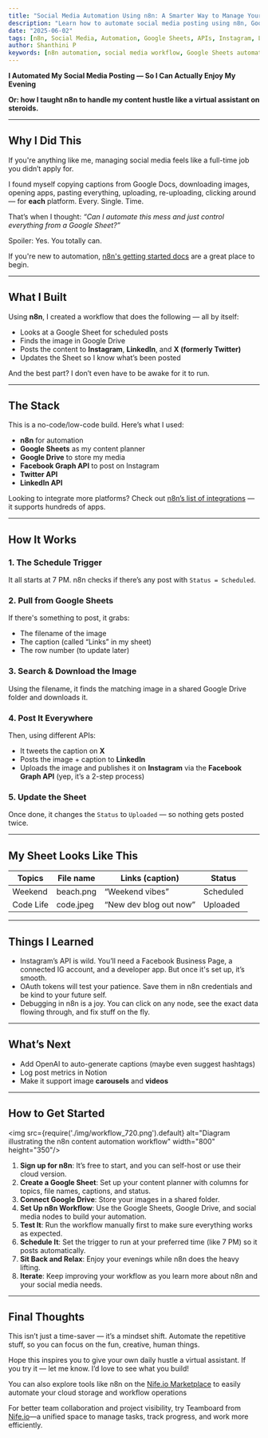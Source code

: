 ```yaml
---
title: "Social Media Automation Using n8n: A Smarter Way to Manage Your Time"
description: "Learn how to automate social media posting using n8n, Google Sheets, and APIs for Instagram, LinkedIn, and Twitter. No-code workflow walkthrough included!"
date: "2025-06-02"
tags: [n8n, Social Media, Automation, Google Sheets, APIs, Instagram, LinkedIn, X, Productivity]
author: Shanthini P
keywords: [n8n automation, social media workflow, Google Sheets automation, post scheduler, API posting, no-code tools]
---
```



**I Automated My Social Media Posting — So I Can Actually Enjoy My Evening**

**Or: how I taught n8n to handle my content hustle like a virtual assistant on steroids.**

---

## Why I Did This

If you're anything like me, managing social media feels like a full-time job you didn’t apply for.

I found myself copying captions from Google Docs, downloading images, opening apps, pasting everything, uploading, re-uploading, clicking around — for **each** platform. Every. Single. Time.

That’s when I thought: _“Can I automate this mess and just control everything from a Google Sheet?”_

Spoiler: Yes. You totally can.

If you're new to automation, [n8n's getting started docs](https://docs.n8n.io/getting-started/installation/) are a great place to begin.

---

## What I Built

Using **n8n**, I created a workflow that does the following — all by itself:

- Looks at a Google Sheet for scheduled posts  
- Finds the image in Google Drive  
- Posts the content to **Instagram**, **LinkedIn**, and **X (formerly Twitter)**  
- Updates the Sheet so I know what’s been posted  

And the best part? I don’t even have to be awake for it to run. 

---

## The Stack

This is a no-code/low-code build. Here’s what I used:

- **n8n** for automation  
- **Google Sheets** as my content planner  
- **Google Drive** to store my media  
- **Facebook Graph API** to post on Instagram  
- **Twitter API**  
- **LinkedIn API**  

Looking to integrate more platforms? Check out [n8n’s list of integrations](https://n8n.io/integrations/) — it supports hundreds of apps.

---

## How It Works

### 1. **The Schedule Trigger**  
It all starts at 7 PM. n8n checks if there’s any post with `Status = Scheduled`.

### 2. **Pull from Google Sheets**  
If there's something to post, it grabs:  
- The filename of the image  
- The caption (called “Links” in my sheet)  
- The row number (to update later)

### 3. **Search & Download the Image**  
Using the filename, it finds the matching image in a shared Google Drive folder and downloads it.

### 4. **Post It Everywhere**  
Then, using different APIs:  
- It tweets the caption on **X**  
- Posts the image + caption to **LinkedIn**  
- Uploads the image and publishes it on **Instagram** via the **Facebook Graph API** (yep, it’s a 2-step process)

### 5. **Update the Sheet**  
Once done, it changes the `Status` to `Uploaded` — so nothing gets posted twice.

---

## My Sheet Looks Like This

| Topics   | File name   | Links (caption)          | Status    |
|----------|-------------|--------------------------|-----------|
| Weekend  | beach.png   | “Weekend vibes”          | Scheduled |
| Code Life| code.jpeg   | “New dev blog out now”   | Uploaded  |

---

## Things I Learned

- Instagram’s API is wild. You’ll need a Facebook Business Page, a connected IG account, and a developer app. But once it's set up, it’s smooth.  
- OAuth tokens will test your patience. Save them in n8n credentials and be kind to your future self.  
- Debugging in n8n is a joy. You can click on any node, see the exact data flowing through, and fix stuff on the fly.  



---

## What’s Next

- Add OpenAI to auto-generate captions (maybe even suggest hashtags)  
- Log post metrics in Notion  
- Make it support image **carousels** and **videos**  

---

## How to Get Started

<img src={require('./img/workflow_720.png').default} alt="Diagram illustrating the n8n content automation workflow" width="800" height="350"/>
<br/>

1. **Sign up for n8n**: It’s free to start, and you can self-host or use their cloud version.  
2. **Create a Google Sheet**: Set up your content planner with columns for topics, file names, captions, and status.  
3. **Connect Google Drive**: Store your images in a shared folder.  
4. **Set Up n8n Workflow**: Use the Google Sheets, Google Drive, and social media nodes to build your automation.  
5. **Test It**: Run the workflow manually first to make sure everything works as expected.  
6. **Schedule It**: Set the trigger to run at your preferred time (like 7 PM) so it posts automatically.  
7. **Sit Back and Relax**: Enjoy your evenings while n8n does the heavy lifting.  
8. **Iterate**: Keep improving your workflow as you learn more about n8n and your social media needs.

---

## Final Thoughts

This isn’t just a time-saver — it’s a mindset shift. Automate the repetitive stuff, so you can focus on the fun, creative, human things.

Hope this inspires you to give your own daily hustle a virtual assistant. If you try it — let me know. I’d love to see what you build!

You can also explore tools like n8n on the [Nife.io Marketplace](https://nife.io/marketplace/) to easily automate your cloud storage and workflow operations

For better team collaboration and project visibility, try Teamboard from [Nife.io](https://launch.nife.io/teamboard)—a unified space to manage tasks, track progress, and work more efficiently.
